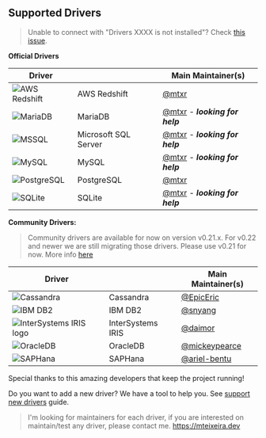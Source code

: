 ## Supported Drivers

> Unable to connect with "Drivers XXXX is not installed"? Check [this issue](https://github.com/mtxr/vscode-sqltools/issues/590).

**Official Drivers**

|Driver||Main Maintainer(s)|
|-|-|-|
|![AWS Redshift](https://raw.githubusercontent.com/mtxr/vscode-sqltools/master/packages/driver.pg/icons/redshift/default.png)|AWS Redshift|[@mtxr](https://github.com/mtxr)|
|![MariaDB](https://raw.githubusercontent.com/mtxr/vscode-sqltools/master/packages/driver.mysql/icons/mariadb/default.png)|MariaDB|[@mtxr](https://github.com/mtxr) - ***looking for help***|
|![MSSQL](https://raw.githubusercontent.com/mtxr/vscode-sqltools/master/packages/driver.mssql/icons/default.png)|Microsoft SQL Server|[@mtxr](https://github.com/mtxr) - ***looking for help***|
|![MySQL](https://raw.githubusercontent.com/mtxr/vscode-sqltools/master/packages/driver.mysql/icons/default.png)|MySQL|[@mtxr](https://github.com/mtxr) - ***looking for help***|
|![PostgreSQL](https://raw.githubusercontent.com/mtxr/vscode-sqltools/master/packages/driver.pg/icons/pg/default.png)|PostgreSQL|[@mtxr](https://github.com/mtxr)|
|![SQLite](https://raw.githubusercontent.com/mtxr/vscode-sqltools/master/packages/driver.sqlite/icons/default.png)|SQLite|[@mtxr](https://github.com/mtxr) - ***looking for help***|

**Community Drivers:**

> Community drivers are available for now on version v0.21.x. For v0.22 and newer we are still migrating those drivers. Please use v0.21 for now. More info [here](https://github.com/mtxr/vscode-sqltools/issues/586)

|Driver||Main Maintainer(s)|
|-|-|-|
|![Cassandra](https://raw.githubusercontent.com/mtxr/vscode-sqltools/master/packages/drivers/icons/cassandra/default.png)|Cassandra|[@EpicEric](https://github.com/EpicEric)|
|![IBM DB2](https://raw.githubusercontent.com/mtxr/vscode-sqltools/master/packages/drivers/icons/db2/default.png)|IBM DB2|[@snyang](https://github.com/snyang)|
|![InterSystems IRIS logo](https://raw.githubusercontent.com/intersystems-community/sqltools-intersystems-driver/master/icons/default.png)|InterSystems IRIS|[@daimor](https://github.com/daimor)|
|![OracleDB](https://raw.githubusercontent.com/mtxr/vscode-sqltools/master/packages/drivers/icons/oracledb/default.png)|OracleDB|[@mickeypearce](https://github.com/mickeypearce)|
|![SAPHana](https://raw.githubusercontent.com/mtxr/vscode-sqltools/master/packages/drivers/icons/saphana/default.png)|SAPHana|[@ariel-bentu](https://github.com/ariel-bentu)|


Special thanks to this amazing developers that keep the project running!

Do you want to add a new driver? We have a tool to help you. See [support new drivers](https://vscode-sqltools.mteixeira.dev/contributing/support-new-drivers) guide.


> I'm looking for maintainers for each driver, if you are interested on maintain/test any driver, please contact me. https://mteixeira.dev
